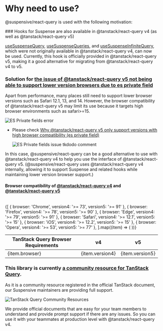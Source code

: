 
# Why need to use?

@suspensive/react-query is used with the following motivation:

<Steps>
### Hooks for Suspense are also available in @tanstack/react-query v4 (as well as @tanstack/react-query v5)

[useSuspenseQuery](./useSuspenseQuery), [useSuspenseQueries](./useSuspenseQueries), and [useSuspenseInfiniteQuery](./useSuspenseInfiniteQuery), which were not originally available in @tanstack/react-query v4, can now be used. Currently, this hook is officially provided in @tanstack/react-query v5, making it a good alternative for migrating from @tanstack/react-query v4 to v5.

### Solution for [the issue of @tanstack/react-query v5 not being able to support lower version browsers due to es private field](https://github.com/TanStack/query/issues/6371#issuecomment-1810246027)

Apart from performance, many places still need to support lower browser versions such as Safari 12.1, 13, and 14. However, the browser compatibility of @tanstack/react-query v5 may limit its use because it targets high browser environments such as safari>=15.

![ES Private fields error](/img/react-query_private-class-fields-error.png)

- Please check [Why @tanstack/react-query v5 only support versions with high browser compatibility (es private field)](https://github.com/TanStack/query/issues/6371#issuecomment-1810246027)

  ![ES Private fields issue tkdodo comment](/img/react-query_private-class-fields-tkdodo-comment.png)

In this case, @suspensive/react-query can be a good alternative to use with @tanstack/react-query v4 to help you use the interface of @tanstack/react-query v5.
(@suspensive/react-query uses @tanstack/react-query v4 internally, allowing it to support Suspense and related hooks while maintaining lower version browser support.)

#### Browser compatibility of [@tanstack/react-query v4](https://tanstack.com/query/v4/docs/framework/react/installation#requirements) and [@tanstack/react-query v5](https://tanstack.com/query/v5/docs/framework/react/installation#requirements)

<br />

<table>
  <thead>
    <tr>
      <th>TanStack Query Browser Requirements</th>
      <th>v4</th>
      <th>v5</th>
    </tr>
  </thead>
  <tbody>
    {[
      { browser: 'Chrome', version4: '>= 73', version5: '>= 91' },
      { browser: 'Firefox', version4: '>= 78', version5: '>= 90' },
      { browser: 'Edge', version4: '>= 79', version5: '>= 91' },
      { browser: 'Safari', version4: '>= 12.1', version5: '>= 15' },
      { browser: 'iOS', version4: '>= 12.2', version5: '>= 15' },
      { browser: 'Opera', version4: '>= 53', version5: '>= 77' },
    ].map((item) => (
      <tr key={item.browser}>
        <td>{item.browser}</td>
        <td className="text-center">{item.version4}</td>
        <td className="text-center">{item.version5}</td>
      </tr>
    ))}
  </tbody>
</table>

### This library is currently [a community resource for TanStack Query](https://tanstack.com/query/v4/docs/framework/react/community/suspensive-react-query).

As it is a community resource registered in the official TanStack document, our Suspensive maintainers are providing full support.

![TanStack Query Community Resources](/img/react-query_community-resources.png)

We provide official documents that are easy for your team members to understand and provide prompt support if there are any issues.
So you can use it with your teammates at production level with @tanstack/react-query v4.

</Steps>
